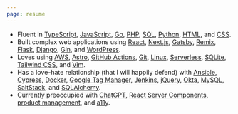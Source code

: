 ```yaml
---
page: resume
---
```


* Fluent in
  [TypeScript](https://www.typescriptlang.org/),
  [JavaScript](https://en.wikipedia.org/wiki/JavaScript),
  [Go](https://golang.org/),
  [PHP](https://www.php.net/),
  [SQL](https://en.wikipedia.org/wiki/SQL),
  [Python](https://www.python.org/),
  [HTML](https://en.wikipedia.org/wiki/HTML5),
  and [CSS](https://www.w3.org/Style/CSS/Overview.en.html).
* Built complex web applications using
  [React](https://reactjs.org/),
  [Next.js](https://nextjs.org/),
  [Gatsby](https://www.gatsbyjs.org/),
  [Remix](https://remix.run/),
  [Flask](https://www.palletsprojects.com/p/flask/),
  [Django](https://www.djangoproject.com/),
  [Gin](https://gin-gonic.com/),
  and [WordPress](https://wordpress.org/).
* Loves using
  [AWS](https://aws.amazon.com/),
  [Astro](https://astro.build/),
  [GitHub Actions](https://github.com/features/actions),
  [Git](https://git-scm.com/),
  [Linux](https://en.wikipedia.org/wiki/Linux),
  [Serverless](https://serverless.com/),
  [SQLite](https://sqlite.org/index.html),
  [Tailwind CSS](https://tailwindcss.com/),
  and [Vim](https://www.vim.org/).
* Has a love-hate relationship (that I will happily defend) with
  [Ansible](https://www.ansible.com/),
  [Cypress](https://www.cypress.io/),
  [Docker](https://www.docker.com/),
  [Google Tag Manager](https://tagmanager.google.com/),
  [Jenkins](https://jenkins.io/),
  [jQuery](https://jquery.com/),
  [Okta](https://www.okta.com/),
  [MySQL](https://www.mysql.com/),
  [SaltStack](https://www.saltstack.com/),
  and [SQLAlchemy](https://www.sqlalchemy.org/).
* Currently preoccupied with
  [ChatGPT](https://openai.com/blog/chatgpt),
  [React Server Components](https://nextjs.org/docs/getting-started/react-essentials),
  [product management](https://en.wikipedia.org/wiki/Product_management),
  and <a href="https://www.a11yproject.com/"><abbr title="Accessiblity">a11y</abbr></a>.


